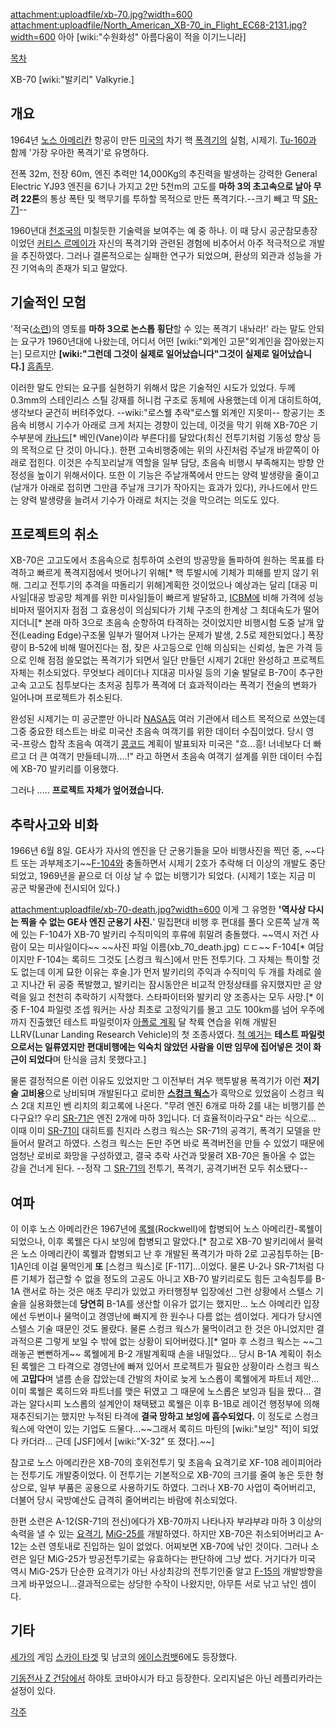 attachment:uploadfile/xb-70.jpg?width=600
attachment:uploadfile/North_American_XB-70_in_Flight_EC68-2131.jpg?width=600
아아 [wiki:"수원화성" 아름다움이 적을 이기느니라]


[[목차]]


XB-70 [wiki:"발키리" Valkyrie.]

== 개요 == 
1964년 [[노스 아메리칸]] 항공이 만든 [[미국]]의 차기 핵 [[폭격기]]의 실험, 시제기. [[Tu-160]]과 함께 '가장 우아한 폭격기'로 유명하다. 

전폭 32m, 전장 60m, 엔진 추력만 14,000Kg의 추진력을 발생하는 강력한 General Electric YJ93 엔진을 6기나 가지고 2만 5천m의 고도를 '''마하 3의 초고속으로 날아 무려 22톤'''의 통상 폭탄 및 핵무기를 투하할 목적으로 만든 폭격기다.--크기 빼고 딱 [[SR-71]]--

1960년대 [[천조국]]의 미칠듯한 기술력을 보여주는 예 중 하나. 이 때 당시 공군참모총장이었던 [[커티스 르메이]]가 자신의 폭격기와 관련된 경험에 비추어서 아주 적극적으로 개발을 추진하였다. 그러나 결론적으로는 실패한 연구가 되었으며, 환상의 외관과 성능을 가진 기억속의 존재가 되고 말았다.  


== 기술적인 모험 ==
'적국([[소련]])의 영토를 '''마하 3으로 논스톱 횡단'''할 수 있는 폭격기 내놔라!' 라는 말도 안되는 요구가 1960년대에 나왔는데, 어디서 어떤 [wiki:"외계인 고문"외계인을 잡아왔는지는] 모르지만 '''[wiki:"그런데 그것이 실제로 일어났습니다"그것이 실제로 일어났습니다.]''' [[흠좀무]].

이러한 말도 안되는 요구를 실현하기 위해서 많은 기술적인 시도가 있었다. 두께 0.3mm의 스테인리스 스틸 강재를 허니컴 구조로 동체에 사용했는데 이게 대히트하여, 생각보다 굳건히 버텨주었다. --wiki:"로스웰 추락"로스웰 외계인 지못미-- 항공기는 초음속 비행시 기수가 아래로 크게 처지는 경향이 있는데, 이것을 막기 위해 XB-70은 기수부분에 [[카나드]][* 베인(Vane)이라 부른다]를 달았다(최신 전투기처럼 기동성 향상 등의 목적으로 단 것이 아니다.). 한편 고속비행중에는 위의 사진처럼 주날개 바깥쪽이 아래로 접힌다. 이것은 수직꼬리날개 역할을 일부 담당, 초음속 비행시 부족해지는 방향 안정성을 높이기 위해서이다. 또한 이 기능은 주날개쪽에서 만드는 양력 발생량을 줄이고(날개가 아래로 접히면 그만큼 주날개 크기가 작아지는 효과가 있다), 카나드에서 만드는 양력 발생량을 늘려서 기수가 아래로 처지는 것을 막으려는 의도도 있다.


== 프로젝트의 취소 ==
XB-70은 고고도에서 초음속으로 침투하여 소련의 방공망을 돌파하여 원하는 목표를 타격하고 빠르게 폭격지점에서 벗어나기 위해[* 핵 투발시에 기체가 피해를 받지 않기 위해. 그리고 전투기의 추격을 따돌리기 위해]계획한 것이었으나 예상과는 달리 [대공 미사일|대공 방공망 체계를 위한 미사일]들이 빠르게 발달하고, [[ICBM]]에 비해 가격에 성능비마저 떨어지자 점점 그 효용성이 의심되다가 기체 구조의 한계상 그 최대속도가 떨어지더니[* 본래 마하 3으로 초음속 순항하여 타격하는 것이었지만 비행시험 도중 날개 앞전(Leading Edge)구조물 일부가 떨어져 나가는 문제가 발생, 2.5로 제한되었다.] 폭장량이 B-52에 비해 떨어진다는 점, 잦은 사고등으로 인해 의심되는 신뢰성, 높은 가격 등으로 인해 점점 쓸모없는 폭격기가 되면서 일단 만들던 시제기 2대만 완성하고 프로젝트 자체는 취소되었다. 무엇보다 레이더나 지대공 미사일 등의 기술 발달로 B-70이 추구한 고속 고고도 침투보다는 초저공 침투가 폭격에 더 효과적이라는 폭격기 전술의 변화가 일어나며 프로젝트가 취소된다.

완성된 시제기는 미 공군뿐만 아니라 [[NASA]]등 여러 기관에서 테스트 목적으로 쓰였는데 그중 중요한 테스트는 바로 미국산 초음속 여객기를 위한 데이터 수집이었다. 당시 영국-프랑스 합작 초음속 여객기 [[콩코드]] 계획이 발표되자 미국은 "흐...흥! 너네보다 더 빠르고 더 큰 여객기 만들테니까....!" 라고 하면서 초음속 여객기 설계를 위한 데이터 수집에 XB-70 발키리를 이용했다.

그러나 ..... '''프로젝트 자체가 엎어졌습니다.'''


== 추락사고와 비화 ==
1966년 6월 8일. GE사가 자사의 엔진을 단 군용기들을 모아 비행사진을 찍던 중, ~~다트 또는 과부제조기~~[[F-104]]와 충돌하면서 시제기 2호가 추락해 더 이상의 개발도 중단되었고, 1969년을 끝으로 더 이상 날 수 없는 비행기가 되었다. (시제기 1호는 지금 미 공군 박물관에 전시되어 있다.)

attachment:uploadfile/xb-70-death.jpg?width=600
이게 그 유명한 ''' '역사상 다시는 찍을 수 없는 GE사 엔진 군용기 사진.'''' 밀집편대 비행 후 편대를 풀다 오른쪽 날개 쪽에 있는 F-104가 XB-70 발키리 수직미익의 후류에 휘말려 충돌했다. ~~역시 저건 사람이 모는 미사일이다~~ ~~사진 파일 이름(xb_70_death.jpg) ㄷㄷ~~ F-104[* 여담이지만 F-104는 록히드 그것도 [스컹크 웍스]에서 만든 전투기다. 그 자체는 특이할 것도 없는데 이게 묘한 이유는 후술.]가 먼저 발키리의 주익과 수직미익 두 개를 차례로 쓸고 지나간 뒤 공중 폭발했고, 발키리는 잠시동안은 비교적 안정상태를 유지했지만 곧 양력을 잃고 천천히 추락하기 시작했다. 스타파이터와 발키리 양 조종사는 모두 사망.[* 이 중 F-104 파일럿 조셉 워커는 사상 최초로 고정익기를 몰고 고도 100km를 넘어 우주에까지 진출했던 테스트 파일럿이자 [[아폴로 계획]] 달 착륙 연습을 위해 개발된 LLRV(Lunar Landing Research Vehicle)의 첫 조종사였다. [[척 예거]]는 '''테스트 파일럿으로서는 일류였지만 편대비행에는 익숙치 않았던 사람을 이딴 임무에 집어넣은 것이 화근이 되었다'''며 탄식을 금치 못했다고.]

물론 결정적으론 이런 이유도 있었지만 그 이전부터 겨우 핵투발용 폭격기가 이런 '''저기술 고비용'''으로 낭비되며 개발된다고 로비한 '''[[스컹크 웍스]]'''가 흑막으로 있었음이 스컹크 웍스 2대 치프인 벤 리치의 회고록에 나온다. "무려 엔진 6개로 마하 2를 내는 비행기를 쓴다구요!? 우리 [[SR-71]]은 엔진 2개에 마하 3입니다. 더 효율적이라구요" 라는 식으로... 이때 이미 [[SR-71]]이 대히트를 친지라 스컹크 웍스는 SR-71의 공격기, 폭격기 모델을 만들어서 팔려고 하였다. 스컹크 웍스는 돈만 주면 바로 폭격버전을 만들 수 있었기 때문에 엄청난 로비로 화망을 구성하였고, 결국 추락 사건과 맞물려 XB-70은 돌아올 수 없는 강을 건너게 된다. --정작 그 [[SR-71]]의 전투기, 폭격기, 공격기버전 모두 취소됐다--
== 여파 ==
이 이후 노스 아메리칸은 1967년에 [[록웰]](Rockwell)에 합병되어 노스 아메리칸-록웰이 되었으나, 이후 록웰은 다시 보잉에 합병되고 말았다.[* 참고로 XB-70 발키리에서 물럭은 노스 아메리칸이 록웰과 합병되고 난 후 개발된 폭격기가 마하 2로 고공침투하는 [B-1]A인데 이걸 물먹인게 '''또''' [스컹크 웍스]로 [F-117]...이었다. 물론 U-2나 SR-71처럼 다른 기체가 접근할 수 없을 정도의 고공도 아니고 XB-70 발키리로도 힘든 고속침투를 B-1A 랜서로 하는 것은 애초 무리가 있었고 카터행정부 입장에선 그런 상황에서 스텔스 기술을 실용화했는데 '''당연히''' B-1A를 생산할 이유가 없기는 했지만... 노스 아메리칸 입장에선 두번이나 물먹이고 경영난에 빠지게 한 원수나 다름 없는 셈이었다. 게다가 당시엔 스텔스 기술 때문인 것도 몰랐다. 물론 스컹크 웍스가 물먹이려고 한 것은 아니었지만 결과적으론 그렇게 보일 수 밖에 없는 상황이 되어버렸다.][* 얼마 후 스컹크 웍스는 ~~그래놓곤 뻔뻔하게~~ 록웰에게 B-2 개발계획때 손을 내밀었다... 당시 B-1A 계획이 취소된 록웰은 그 타격으로 경영난에 빠져 있어서 프로젝트가 필요한 상황이라 스컹크 웍스에 '''고맙다'''며 낼름 손을 잡았는데 간발의 차이로 늦게 노스롭이 록웰에게 파트너 제안... 이미 록웰은 록히드와 파트너를 맺은 뒤였고 그 때문에 노스롭은 보잉과 팀을 짰다... 결과는 알다시피 노스롭의 설계안이 채택됐고 록웰은 이후 B-1B로 레이건 행정부에 의해 재추진되기는 했지만 누적된 타격에 '''결국 망하고 보잉에 흡수되었다.''' 이 정도로 스컹크 웍스에 악연이 있는 기업도 드물다...~~그래서 록히드 마틴의 [wiki:"보잉" 적]이 되었다 카더라... 근데 [JSF]에서 [wiki:"X-32" 또 졌다].~~]

참고로 노스 아메리칸은 XB-70의 호위전투기 및 초음속 요격기로 XF-108 레이피어라는 전투기도 개발중이었다. 이 전투기는 기본적으로 XB-70의 크기를 줄여 놓은 듯한 형상으로, 일부 부품은 공용으로 사용하기도 하였다. 그러나 XB-70 사업이 죽어버리고, 더불어 당시 국방예산도 급격히 줄어버리는 바람에 취소되었다.

한편 소련은 A-12(SR-71의 전신)에다가 XB-70까지 나타나자 부랴부랴 마하 3 이상의 속력을 낼 수 있는 [[요격기]], [[MiG-25]]를 개발하였다. 하지만 XB-70은 취소되어버리고 A-12는 소련 영토내로 진입하는 일이 없었다. 어찌보면 XB-70에 낚인 것이다. 그러나 소련은 일단 MiG-25가 방공전투기로는 유효하다는 판단하에 그냥 썼다. 거기다가 미국 역시 MiG-25가 단순한 요격기가 아닌 사상최강의 전투기인줄 알고 [[F-15]]의 개발방향을 크게 바꾸었으니...결과적으로는 상당한 수작이 나왔지만, 아무튼 서로 낚고 낚인 셈이다.


== 기타 ==
[[세가]]의 게임 [[스카이 타겟]] 및 남코의 [[에이스컴뱃]]6에도 등장했다.

[[기동전사 Z 건담]]에서 하야토 코바야시가 타고 등장한다. 오리지널은 아닌 레플리카라는 설정이 있다.


[[각주]]

